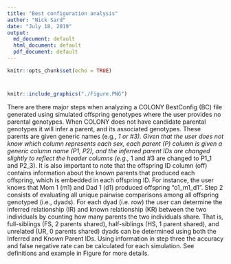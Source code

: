 ```yaml
---
title: "Best configuration analysis"
author: "Nick Sard"
date: "July 18, 2019"
output:
  md_document: default
  html_document: default
  pdf_document: default
---
```


```r
knitr::opts_chunk$set(echo = TRUE)
```

# 
```r
knitr::include_graphics("./Figure.PNG")
```

There are there major steps when analyzing a COLONY BestConfig (BC) file generated using simulated offspring genotypes where the user provides no parental genotypes. When COLONY does not have candidate parental genotypes it will infer a parent, and its associated genotypes. These parents are given generic names (e.g., *1 or #3).  Given that the user does not know which column represents each sex, each parent (P) column is given a generic column name (P1, P2), and the inferred parent IDs are changed slightly to reflect the header columns (e.g., *1 and #3 are changed to P1_1 and P2_3). It is also important to note that the offspring ID column (off) contains information about the known parents that produced each offspring, which is embedded in each offspring ID. For instance, the user knows that Mom 1 (m1) and Dad 1 (d1) produced offspring “o1_m1_d1”. Step 2 consists of evaluating all unique pairwise comparisons among all offspring genotyped (i.e., dyads).  For each dyad (i.e. row) the user can determine the inferred relationship (IR) and known relationship (KR) between the two individuals by counting how many parents the two individuals share. That is, full-siblings (FS, 2 parents shared), half-siblings (HS, 1 parent shared), and unrelated (UR, 0 parents shared) dyads can be determined using both the Inferred and Known Parent IDs. Using information in step three the accuracy and false negative rate can be calculated for each simulation. See definitions and example in Figure for more details.
